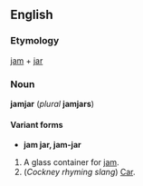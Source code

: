 ==English==
===Etymology===
[[jam]] + [[jar]]

===Noun===
'''jamjar''' (''plural'' '''jamjars''')

====Variant forms====
*'''jam jar, jam-jar''' <!-- which is the most usual form?  I don't think the joined form "jamjar" is very common, at least, not in British English -->

#A glass container for [[jam]].
#(''Cockney rhyming slang'') [[Car]].